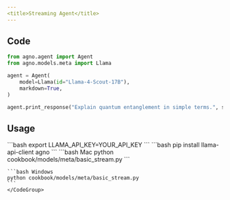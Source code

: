 ```yaml
---
<title>Streaming Agent</title>
---
```


## Code

```python cookbook/models/meta/basic_stream.py
from agno.agent import Agent
from agno.models.meta import Llama

agent = Agent(
    model=Llama(id="Llama-4-Scout-17B"),
    markdown=True,
)

agent.print_response("Explain quantum entanglement in simple terms.", stream=True)
```

## Usage

<Steps>
  <Snippet file="create-venv-step.mdx" />

  <Step title="Set your LLAMA API key">
    ```bash
    export LLAMA_API_KEY=YOUR_API_KEY
    ```
  </Step>

  <Step title="Install libraries">
    ```bash
    pip install llama-api-client agno
    ```
  </Step>

  <Step title="Run Agent">
    <CodeGroup>
    ```bash Mac
    python cookbook/models/meta/basic_stream.py
    ```

    ```bash Windows
    python cookbook/models/meta/basic_stream.py
    ```
    </CodeGroup>
  </Step>
</Steps> 